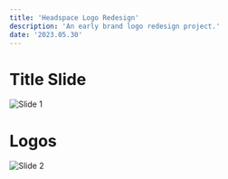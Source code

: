 ```yaml
---
title: 'Headspace Logo Redesign'
description: 'An early brand logo redesign project.'
date: '2023.05.30'
---
```


# Title Slide

![Slide 1](/static/work/headspace-logo-redesign/Slide.png)

# Logos

![Slide 2](/static/work/headspace-logo-redesign/Slide2.png)